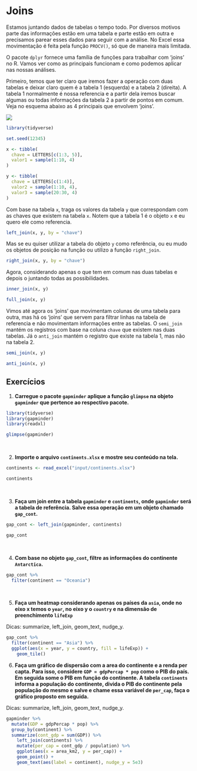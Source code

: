 # Joins {-}

Estamos juntando dados de tabelas o tempo todo. Por diversos motivos parte das informações estão em uma tabela e parte estão em outra e precisamos parear esses dados para seguir com a análise. No Excel essa movimentação é feita pela função `PROCV()`, só que de maneira mais limitada.

O pacote `dplyr` fornece uma família de funções para trabalhar com 'joins' no R. Vamos ver como as principais funcionam e como podemos aplicar nas nossas análises.

Primeiro, temos que ter claro que iremos fazer a operação com duas tabelas e deixar claro quem é a tabela 1 (esquerda) e a tabela 2 (direita). A tabela 1 normalmente é nossa referencia e a partir dela iremos buscar algumas ou todas informações da tabela 2 a partir de pontos em comum. Veja no esquema abaixo as 4 principais que envolvem 'joins'.

![](https://mikoontz.github.io/data-carpentry-week/img/dplyr-joins.png)

```r
library(tidyverse)

set.seed(12345)

x <- tibble(
  chave = LETTERS[c(1:3, 5)], 
  valor1 = sample(1:10, 4)
)

y <- tibble(
  chave = LETTERS[c(1:4)], 
  valor2 = sample(1:10, 4),
  valor3 = sample(20:30, 4)
)
```

Com base na tabela `x`, traga os valores da tabela `y` que correspondam com as chaves que existem na tabela `x`. Notem que a tabela 1 é o objeto `x` e eu quero ele como referencia.

```r
left_join(x, y, by = "chave")
```

Mas se eu quiser utilizar a tabela do objeto `y` como referência, ou eu mudo os objetos de posição na função ou utilizo a função `right_join`.

```r
right_join(x, y, by = "chave")
```

Agora, considerando apenas o que tem em comum nas duas tabelas e depois o juntando todas as possibilidades.

```r
inner_join(x, y)

full_join(x, y)
```

Vimos até agora os 'joins' que movimentam colunas de uma tabela para outra, mas há os 'joins' que servem para filtrar linhas na tabela de referencia e não movimentam informações entre as tabelas. O `semi_join` mantém os registros com base na coluna `chave` que existem nas duas tabelas. Já o `anti_join` mantém o registro que existe na tabela 1, mas não na tabela 2.

```r
semi_join(x, y)

anti_join(x, y)
```


## Exercícios {-}

(@) **Carregue o pacote `gapminder` aplique a função `glimpse` na objeto `gapminder` que pertence ao respectivo pacote.**

```r
library(tidyverse)
library(gapminder)
library(readxl)

glimpse(gapminder)
```
<br>

(@) **Importe o arquivo `continents.xlsx` e mostre seu conteúdo na tela.**

```r
continents <- read_excel("input/continents.xlsx")

continents
```
<br>

(@) **Faça um join entre a tabela `gapminder` e `continents`, onde `gapminder` será a tabela de referência. Salve essa operação em um objeto chamado `gap_cont`.**

```r
gap_cont <- left_join(gapminder, continents) 

gap_cont
```
<br>


(@) **Com base no objeto `gap_cont`, filtre as informações do continente `Antarctica`.**

```r
gap_cont %>%
  filter(continent == "Oceania")
```
<br>

(@) **Faça um heatmap considerando apenas os países da `asia`, onde no eixo x temos o `year`, no eixo y o `country` e na dimensão de preenchimento `lifeExp`**

Dicas: summarize, left_join, geom_text, nudge_y.

```r
gap_cont %>% 
  filter(continent == "Asia") %>% 
  ggplot(aes(x = year, y = country, fill = lifeExp)) +
    geom_tile()
```


(@) **Faça um gráfico de dispersão com a area do continente e a renda per capta. Para isso, considere `GDP = gdpPercap * pop` como o PIB do país. Em seguida some o PIB em função do continente. A tabela `continents` informa a população do continente, divida o PIB do continente pela população do mesmo e salve e chame essa variável de `per_cap`, faça o gráfico proposto em seguida.**

Dicas: summarize, left_join, geom_text, nudge_y.

```r
gapminder %>%
  mutate(GDP = gdpPercap * pop) %>%  
  group_by(continent) %>%  
  summarize(cont_gdp = sum(GDP)) %>%  
    left_join(continents) %>%  
    mutate(per_cap = cont_gdp / population) %>%  
    ggplot(aes(x = area_km2, y = per_cap)) +
    geom_point() +  
    geom_text(aes(label = continent), nudge_y = 5e3)  
```



